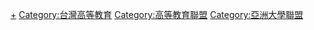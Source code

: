 [[Category:台灣大專院校相關組織|+]]
[[Category:台灣高等教育|Category:台灣高等教育]]
[[Category:高等教育聯盟|Category:高等教育聯盟]]
[[Category:亞洲大學聯盟|Category:亞洲大學聯盟]]